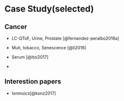 # Case Study(selected)

## Cancer

- LC-QToF, Urine, Prostate [@fernandez-peralbo2016a]

- Muti, tobacco, Senescence [@li2016]

- Serum [@itoi2017]

-


## Interestion papers

- Ionmoics[@konz2017]